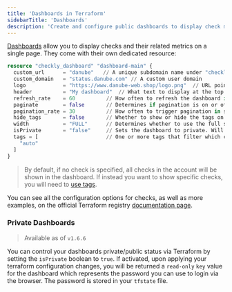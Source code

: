 ```yaml
---
title: 'Dashboards in Terraform'
sidebarTitle: 'Dashboards'
description: 'Create and configure public dashboards to display check metrics and status using Terraform'
---
```


[Dashboards](/dashboards/) allow you to display checks and their related metrics on a single page. They come with their own dedicated resource:

```terraform
resource "checkly_dashboard" "dashboard-main" {
  custom_url      = "danube"   // A unique subdomain name under "checklyhq.com"
  custom_domain   = "status.danube.com" // A custom user domain
  logo            = "https://www.danube-web.shop/logo.png"  // URL pointing to an image/logo for the page
  header          = "My dashboard"  // What text to display at the top of your dashboard
  refresh_rate    = 60          // How often to refresh the dashboard in seconds
  paginate        = false       // Determines if pagination is on or off
  pagination_rate = 30          // How often to trigger pagination in seconds
  hide_tags       = false       // Whether to show or hide the tags on the dashboard
  width           = "FULL"      // Determines whether to use the full screen or focus in the center
  isPrivate       = "false"     // Sets the dashboard to private. Will return a `key` to be used as password
  tags = [                      // One or more tags that filter which checks to display on the dashboard
    "auto"    
  ]
}
```

> By default, if no check is specified, all checks in the account will be shown in the dashboard. If instead you want to show specific checks, you will need to [use tags](/dashboards/#adding-checks-to-your-dashboard).

You can see all the configuration options for checks, as well as more examples, on the official Terraform registry [documentation page](https://registry.terraform.io/providers/checkly/checkly/latest/docs/resources/dashboard).

### Private Dashboards

> Available as of `v1.6.6`

You can control your dashboards private/public status via Terraform by setting the `isPrivate` boolean to `true`. If activated, upon applying your terraform configuration changes, you will be returned a `read-only` `key` value for the dashboard which represents the password you can use to login via the browser. The password is stored in your `tfstate` file. 

